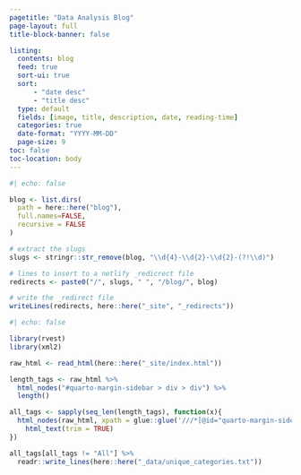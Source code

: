 ```yaml
---
pagetitle: "Data Analysis Blog"
page-layout: full
title-block-banner: false

listing: 
  contents: blog
  feed: true
  sort-ui: true
  sort:
      - "date desc"
      - "title desc"
  type: default
  fields: [image, title, description, date, reading-time]
  categories: true
  date-format: "YYYY-MM-DD"
  page-size: 9
toc: false
toc-location: body
---
```


```r
#| echo: false

blog <- list.dirs(
  path = here::here("blog"),
  full.names=FALSE,
  recursive = FALSE
)

# extract the slugs
slugs <- stringr::str_remove(blog, "\\d{4}-\\d{2}-\\d{2}-(?!\\d)")

# lines to insert to a netlify _redicrect file
redirects <- paste0("/", slugs, " ", "/blog/", blog)

# write the _redirect file
writeLines(redirects, here::here("_site", "_redirects"))
```

```r
#| echo: false

library(rvest)
library(xml2)

raw_html <- read_html(here::here("_site/index.html"))

length_tags <- raw_html %>% 
  html_nodes("#quarto-margin-sidebar > div > div") %>% 
  length()

all_tags <- sapply(seq_len(length_tags), function(x){
  html_nodes(raw_html, xpath = glue::glue('///*[@id="quarto-margin-sidebar"]/div/div[{x}]/text()')) %>% 
    html_text(trim = TRUE)
})

all_tags[all_tags != "All"] %>% 
  readr::write_lines(here::here("_data/unique_categories.txt"))
```
